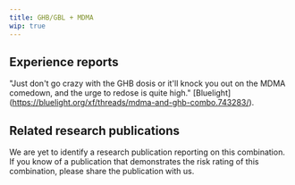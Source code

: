---
title: GHB/GBL + MDMA
wip: true
---

## Experience reports

"Just don't go crazy with the GHB dosis or it'll knock you out on the MDMA comedown, and the urge to redose is quite high." [Bluelight] (https://bluelight.org/xf/threads/mdma-and-ghb-combo.743283/).

## Related research publications

We are yet to identify a research publication reporting on this combination. If you know of a publication that demonstrates the risk rating of this combination, please share the publication with us.



